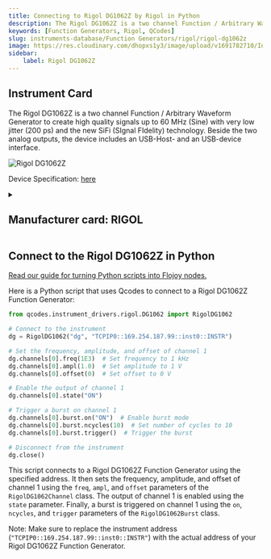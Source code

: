 ```yaml
---
title: Connecting to Rigol DG1062Z by Rigol in Python
description: The Rigol DG1062Z is a two channel Function / Arbitrary Waveform Generator to create high quality signals up to 60 MHz (Sine) with very low jitter (200 ps) and the new SiFi (SIgnal FIdelity) technology. Beside the two analog outputs, the device includes an USB-Host- and an USB-device interface.
keywords: [Function Generators, Rigol, QCodes] 
slug: instruments-database/Function Generators/rigol/rigol-dg1062z 
image: https://res.cloudinary.com/dhopxs1y3/image/upload/v1691782710/Instruments/Function%20Generators/Rigol-DG1062Z/Rigol-DG1062Z.jpg
sidebar:
    label: Rigol DG1062Z 
---
```



## Instrument Card

The Rigol DG1062Z is a two channel Function / Arbitrary Waveform Generator to create high quality signals up to 60 MHz (Sine) with very low jitter (200 ps) and the new SiFi (SIgnal FIdelity) technology. Beside the two analog outputs, the device includes an USB-Host- and an USB-device interface.



![Rigol DG1062Z](https://res.cloudinary.com/dhopxs1y3/image/upload/v1691782710/Instruments/Function%20Generators/Rigol-DG1062Z/Rigol-DG1062Z.jpg)

Device Specification: [here](/instruments-database/all-instruments)

<details style={{ marginTop: "15px"}}>
<summary><h2 style={{display:'inline'}}>Manufacturer card: RIGOL</h2></summary>

![RIGOL](https://res.cloudinary.com/dhopxs1y3/image/upload/v1692806170/Instruments/Vendor%20Logos/Rigol.png)

RIGOL Technologies, Inc. specializes in development and production of test and measuring equipment and is one of the fastest growing Chinese companies in this sphere.
RIGOL’s line of products includes [digital storage oscilloscopes](https://www.tmatlantic.com/e-store/index.php?SECTION_ID=227), [function/arbitrary waveform generators](https://www.tmatlantic.com/e-store/index.php?SECTION_ID=230), [digital multimeters](https://www.tmatlantic.com/e-store/index.php?SECTION_ID=233), PC-based devices compatible with LXI standard etc.

- Headquarters: Beijing, China
- Yearly Revenue (millions, USD): 23
- Vendor Website: [here](https://www.rigol.com/)

</details>


<FeaturedInstrumentVideo category="FUNCTION_GENERATORS" />

## Connect to the Rigol DG1062Z in Python

[Read our guide for turning Python scripts into Flojoy nodes.](https://docs.flojoy.ai/contribution/blocks/custom-flojoy-block/)



<Tabs>
<TabItem value="Flojoy" label="Flojoy" className="flojoy-instrument-tabs">

<SectionsCard category="FUNCTION_GENERATORS" manufacturer="Rigol"></SectionsCard>

</TabItem>
<TabItem value="QCodes" label="QCodes">

Here is a Python script that uses Qcodes to connect to a Rigol DG1062Z Function Generator:

```python
from qcodes.instrument_drivers.rigol.DG1062 import RigolDG1062

# Connect to the instrument
dg = RigolDG1062("dg", "TCPIP0::169.254.187.99::inst0::INSTR")

# Set the frequency, amplitude, and offset of channel 1
dg.channels[0].freq(1E3)  # Set frequency to 1 kHz
dg.channels[0].ampl(1.0)  # Set amplitude to 1 V
dg.channels[0].offset(0)  # Set offset to 0 V

# Enable the output of channel 1
dg.channels[0].state("ON")

# Trigger a burst on channel 1
dg.channels[0].burst.on("ON")  # Enable burst mode
dg.channels[0].burst.ncycles(10)  # Set number of cycles to 10
dg.channels[0].burst.trigger()  # Trigger the burst

# Disconnect from the instrument
dg.close()
```

This script connects to a Rigol DG1062Z Function Generator using the specified address. It then sets the frequency, amplitude, and offset of channel 1 using the `freq`, `ampl`, and `offset` parameters of the `RigolDG1062Channel` class. The output of channel 1 is enabled using the `state` parameter. Finally, a burst is triggered on channel 1 using the `on`, `ncycles`, and `trigger` parameters of the `RigolDG1062Burst` class.

Note: Make sure to replace the instrument address (`"TCPIP0::169.254.187.99::inst0::INSTR"`) with the actual address of your Rigol DG1062Z Function Generator.

</TabItem>
</Tabs>